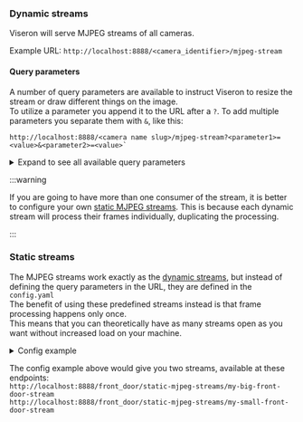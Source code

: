 ### Dynamic streams

Viseron will serve MJPEG streams of all cameras.

Example URL: `http://localhost:8888/<camera_identifier>/mjpeg-stream`

#### Query parameters

A number of query parameters are available to instruct Viseron to resize the stream or draw different things on the image.<br />
To utilize a parameter you append it to the URL after a `?`. To add multiple parameters you separate them with `&`, like this:<br />

```
http://localhost:8888/<camera name slug>/mjpeg-stream?<parameter1>=<value>&<parameter2>=<value>`
```

<details>
  <summary>Expand to see all available query parameters</summary>

| Parameter        | Type | Description                                                                                               |
| ---------------- | ---- | --------------------------------------------------------------------------------------------------------- |
| width            | int  | frame will be resized to this width                                                                       |
| height           | int  | frame will be resized to this height                                                                      |
| draw_objects     | any  | If this query parameter is set to a truthy value (`true`, `1` etc), found objects will be drawn           |
| draw_motion      | any  | If this query parameter is set to a truthy value (`true`, `1` etc), detected motion will be drawn         |
| draw_motion_mask | any  | If this query parameter is set to a truthy value (`true`, `1` etc), configured motion masks will be drawn |
| draw_zones       | any  | If this query parameter is set to a truthy value (`true`, `1` etc), configured zones will be drawn        |
| mirror           | any  | If this query parameter is set to a truthy value (`true`, `1` etc), mirror the image horizontally.        |
| rotate           | any  | Degrees to rotate the image. Positive/negative values rotate clockwise/counter clockwise respectively     |

</details>

:::warning

If you are going to have more than one consumer of the stream, it is better to configure your own [static MJPEG streams](#static-streams).
This is because each dynamic stream will process their frames individually, duplicating the processing.

:::

### Static streams

The MJPEG streams work exactly as the [dynamic streams](#dynamic-streams), but instead of defining the query parameters in the URL, they are defined in the `config.yaml`<br />
The benefit of using these predefined streams instead is that frame processing happens only once.<br />
This means that you can theoretically have as many streams open as you want without increased load on your machine.

<details>
  <summary>Config example</summary>

```yaml
<component that provides camera domain>:
  camera:
    front_door:
      ...
      mjpeg_streams:
        my-big-front-door-stream:
          width: 100
          height: 100
          draw_objects: true
        my-small-front-door-stream:
          width: 100
          height: 100
          draw_objects: true
          draw_zones: true
          draw_object_mask: true
```

</details>

The config example above would give you two streams, available at these endpoints:<br />
`http://localhost:8888/front_door/static-mjpeg-streams/my-big-front-door-stream`<br />
`http://localhost:8888/front_door/static-mjpeg-streams/my-small-front-door-stream`
